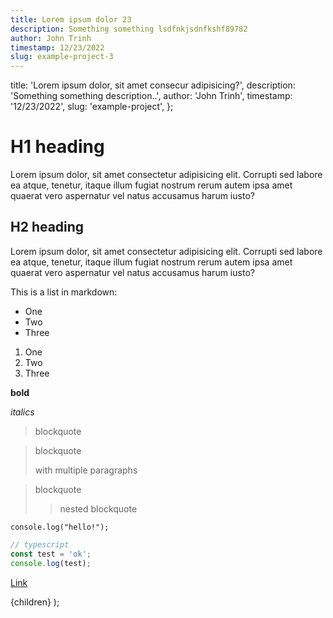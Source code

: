 ```yaml
---
title: Lorem ipsum dolor 23
description: Something something lsdfnkjsdnfkshf89782
author: John Trinh
timestamp: 12/23/2022
slug: example-project-3
---
```



  title: 'Lorem ipsum dolor, sit amet consecur adipisicing?',
  description: 'Something something description..',
  author: 'John Trinh',
  timestamp: '12/23/2022',
  slug: 'example-project',
};

# H1 heading

Lorem ipsum dolor, sit amet consectetur adipisicing elit. Corrupti sed labore ea atque, tenetur, itaque illum fugiat nostrum rerum autem ipsa amet quaerat vero aspernatur vel natus accusamus harum iusto?

## H2 heading

Lorem ipsum dolor, sit amet consectetur adipisicing elit. Corrupti sed labore ea atque, tenetur, itaque illum fugiat nostrum rerum autem ipsa amet quaerat vero aspernatur vel natus accusamus harum iusto?

This is a list in markdown:

- One
- Two
- Three

1. One
2. Two
3. Three

**bold**

_italics_

> blockquote

> blockquote
>
> with multiple paragraphs

> blockquote
>
> > nested blockquote

`console.log("hello!");`

```ts
// typescript
const test = 'ok';
console.log(test);
```

[Link](https://www.example.com)

  <PostLayout meta={meta}>{children}</PostLayout>
);
